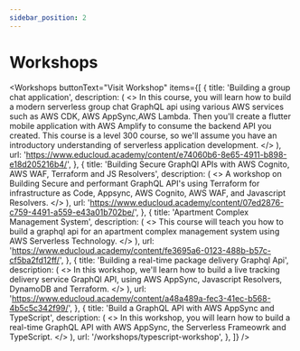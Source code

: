 ```yaml
---
sidebar_position: 2
---
```



# Workshops

<Workshops
  buttonText="Visit Workshop"
  items={[
    {
      title: 'Building a group chat application',
      description: (
        <>
          In this course, you will learn how to build a modern serverless group
          chat GraphQL api using various AWS services such as AWS CDK, AWS
          AppSync,AWS Lambda. Then you'll create a flutter mobile application
          with AWS Amplify to consume the backend API you created. This course
          is a level 300 course, so we'll assume you have an introductory
          understanding of serverless application development.
        </>
      ),
      url: 'https://www.educloud.academy/content/e74060b6-8e65-4911-b898-e18d205216b4/',
    },
    {
      title:
        'Building Secure GraphQl APIs with AWS Cognito, AWS WAF, Terraform and JS Resolvers',
      description: (
        <>
          A workshop on Building Secure and performant GraphQL API's using
          Terraform for infrastructure as Code, Appsync, AWS Cognito, AWS WAF,
          and Javascript Resolvers.
        </>
      ),
      url: 'https://www.educloud.academy/content/07ed2876-c759-4491-a559-e43a01b702be/',
    },
    {
      title: 'Apartment Complex Management System',
      description: (
        <>
          This course will teach you how to build a graphql api for an apartment
          complex management system using AWS Serverless Technology.
        </>
      ),
      url: 'https://www.educloud.academy/content/fe3695a6-0123-488b-b57c-cf5ba2fd12ff/',
    },
    {
      title: 'Building a real-time package delivery Graphql Api',
      description: (
        <>
          In this workshop, we'll learn how to build a live tracking delivery
          service GraphQl API, using AWS AppSync, Javascript Resolvers, DynamoDB
          and Terraform.
        </>
      ),
      url: 'https://www.educloud.academy/content/a48a489a-fec3-41ec-b568-4b5c5c342f99/',
    },
    {
      title: 'Build a GraphQL API with AWS AppSync and TypeScript',
      description: (
        <>
          In this workshop, you will learn how to build a real-time GraphQL API
          with AWS AppSync, the Serverless Frameowrk and TypeScript.
        </>
      ),
      url: '/workshops/typescript-workshop',
    },
  ]}
/>
